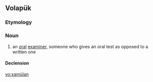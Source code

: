 ==Volapük==

===Etymology===
{{suffix|xamül|an|lang=vo}}

===Noun===
{{vo-noun}}

# an [[oral]] [[examiner]], someone who gives an oral test as opposed to a written one

====Declension====
{{vo-decl-noun}}

[[vo:xamülan]]
